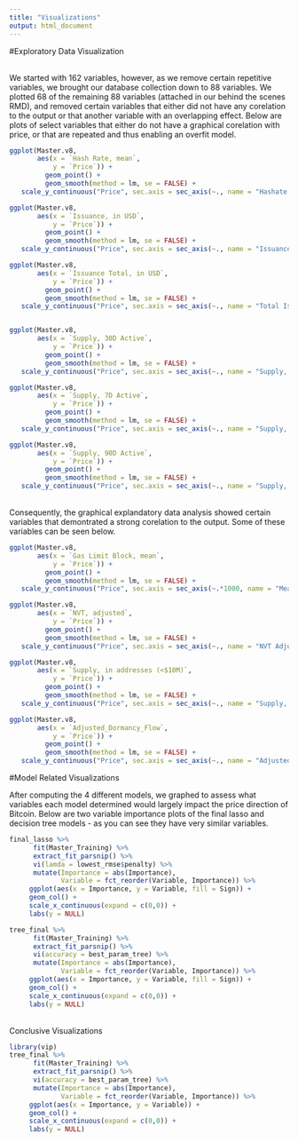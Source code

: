 ```yaml
---
title: "Visualizations"
output: html_document
---
```


#Exploratory Data Visualization


<br> We started with 162 variables, however, as we remove certain repetitive variables, we brought our database collection down to 88 variables. We plotted 68 of the remaining 88 variables (attached in our behind the scenes RMD), and removed certain variables that either did not have any corelation to the output or that another variable with an overlapping effect. Below are plots of select variables that either do not have a graphical corelation with price, or that are repeated and thus enabling an overfit model. 

```r
ggplot(Master.v8,
       aes(x = `Hash Rate, mean`,
           y = `Price`)) + 
         geom_point() + 
         geom_smooth(method = lm, se = FALSE) +
   scale_y_continuous("Price", sec.axis = sec_axis(~., name = "Hashate Rate"))

ggplot(Master.v8,
       aes(x = `Issuance, in USD`,
           y = `Price`)) + 
         geom_point() + 
         geom_smooth(method = lm, se = FALSE) +
   scale_y_continuous("Price", sec.axis = sec_axis(~., name = "Issuance (USD)"))

ggplot(Master.v8,
       aes(x = `Issuance Total, in USD`,
           y = `Price`)) + 
         geom_point() + 
         geom_smooth(method = lm, se = FALSE) +
   scale_y_continuous("Price", sec.axis = sec_axis(~., name = "Total Issuance"))


ggplot(Master.v8,
       aes(x = `Supply, 30D Active`,
           y = `Price`)) + 
         geom_point() + 
         geom_smooth(method = lm, se = FALSE) +
   scale_y_continuous("Price", sec.axis = sec_axis(~., name = "Supply, 30D Active"))

ggplot(Master.v8,
       aes(x = `Supply, 7D Active`,
           y = `Price`)) + 
         geom_point() + 
         geom_smooth(method = lm, se = FALSE) +
   scale_y_continuous("Price", sec.axis = sec_axis(~., name = "Supply, 7D Active"))

ggplot(Master.v8,
       aes(x = `Supply, 90D Active`,
           y = `Price`)) + 
         geom_point() + 
         geom_smooth(method = lm, se = FALSE) +
   scale_y_continuous("Price", sec.axis = sec_axis(~., name = "Supply, 90D Active"))
```

<br> Consequently, the graphical explandatory data analysis showed certain variables that demontrated a strong corelation to the output. Some of these variables can be seen below. 

```r
ggplot(Master.v8,
       aes(x = `Gas Limit Block, mean`,
           y = `Price`)) + 
         geom_point() + 
         geom_smooth(method = lm, se = FALSE) +
   scale_y_continuous("Price", sec.axis = sec_axis(~.*1000, name = "Mean Gas Limit Block"))

ggplot(Master.v8,
       aes(x = `NVT, adjusted`,
           y = `Price`)) + 
         geom_point() + 
         geom_smooth(method = lm, se = FALSE) +
   scale_y_continuous("Price", sec.axis = sec_axis(~., name = "NVT Adjusted"))

ggplot(Master.v8,
       aes(x = `Supply, in addresses (<$10M)`,
           y = `Price`)) + 
         geom_point() + 
         geom_smooth(method = lm, se = FALSE) +
   scale_y_continuous("Price", sec.axis = sec_axis(~., name = "Supply, in addresses (<$10M)"))

ggplot(Master.v8,
       aes(x = `Adjusted_Dormancy_Flow`,
           y = `Price`)) + 
         geom_point() + 
         geom_smooth(method = lm, se = FALSE) +
   scale_y_continuous("Price", sec.axis = sec_axis(~., name = "Adjusted Dormancy Flow")) + theme_fivethirtyeight()

```


#Model Related Visualizations

After computing the 4 different models, we graphed to assess what variables each model determined would largely impact the price direction of Bitcoin. Below are two variable importance plots of the final lasso and decision tree models - as you can see they have very similar variables. 



```r
final_lasso %>% 
      fit(Master_Training) %>%
      extract_fit_parsnip() %>%
      vi(lamda = lowest_rmse$penalty) %>%
      mutate(Importance = abs(Importance),
             Variable = fct_reorder(Variable, Importance)) %>%
     ggplot(aes(x = Importance, y = Variable, fill = Sign)) +
     geom_col() + 
     scale_x_continuous(expand = c(0,0)) +
     labs(y = NULL)
```

```r
tree_final %>% 
      fit(Master_Training) %>%
      extract_fit_parsnip() %>%
      vi(accuracy = best_param_tree) %>%
      mutate(Importance = abs(Importance),
             Variable = fct_reorder(Variable, Importance)) %>%
     ggplot(aes(x = Importance, y = Variable, fill = Sign)) +
     geom_col() + 
     scale_x_continuous(expand = c(0,0)) +
     labs(y = NULL)
```




<br> Conclusive Visualizations



```r
library(vip)
tree_final %>% 
      fit(Master_Training) %>%
      extract_fit_parsnip() %>%
      vi(accuracy = best_param_tree) %>%
      mutate(Importance = abs(Importance),
             Variable = fct_reorder(Variable, Importance)) %>%
     ggplot(aes(x = Importance, y = Variable)) +
     geom_col() + 
     scale_x_continuous(expand = c(0,0)) +
     labs(y = NULL)
```

